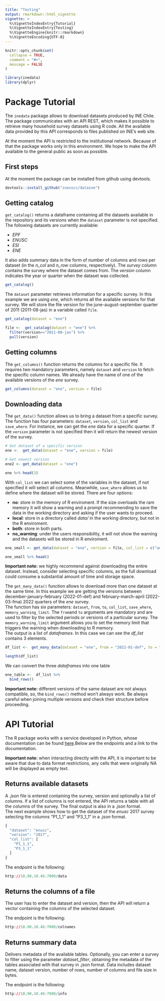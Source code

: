 ```yaml
---
title: "Testing"
output: rmarkdown::html_vignette
vignette: >
  %\VignetteIndexEntry{Tutorial}
  %\VignetteIndexEntry{Testing}
  %\VignetteEngine{knitr::rmarkdown}
  %\VignetteEncoding{UTF-8}
---
```


```r
knitr::opts_chunk$set(
  collapse = TRUE,
  comment = "#>",
  message = FALSE
)
```

```r
library(inedata)
library(dplyr)
```

# Package Tutorial

The `inedata` package allows to download datasets produced by INE Chile. The package communicates with an API REST, which makes it possible to retrieve many household survey datasets using R code. All the available data provided by this API corresponds to files published on INE's web site. 

At the moment the API is restricted to the institutional network. Because of that the package works only in this environment. We hope to make the API available to the general public as soon as possible.     

## First steps

At the moment the package can be installed from github using devtools.  

```r
devtools::install_github("inesscc/dataine")
```



## Getting catalog

`get_catalog()` returns a dataframe containing all the datasets available in the repository and its versions when the `dataset` parameter is not specified. The following datasets are currently available:  

* *EPF*
* *ENUSC*
* *ESI*
* *ENE*

It also adds summary data in the form of number of columns and rows per dataset (in the *n_col* and *n_row* columns, respectively). The *survey* column contains the survey where the dataset comes from. The *version* column indicates the year or quarter when the dataset was collected.       

```r
get_catalog()
```
The `dataset` parameter retrieves information for a specific survey. In this example we are using *ene*, which returns all the available versions for that survey. We will store the file version for the june-august-september quarter of 2011 (2011-08-jas) in a variable called `file`.

```r
get_catalog(dataset = "ene")

file <-  get_catalog(dataset = "ene") %>% 
  filter(version=="2011-08-jas") %>% 
  pull(version)
```

## Getting columns

The `get_columns()` function returns the columns for a specific file. It requires two mandatory parameters, namely `dataset` and `version` to fetch the specific column names.
We already have the name of one of the available versions of the *ene* survey. 

```r
get_columns(dataset = "ene", version = file)
```


## Downloading data

The `get_data()` function allows us to bring a dataset from a specific survey. The function has four parameters: `dataset`, `version`, `col_list` and `save_where`.
For instance, we can get the *ene* data for a specific quarter. If the `version` parameter is not specified then it will return the newest version of the survey. 

```r
# Get dataset of a specific version
ene <-  get_data(dataset = "ene", version = file) 

# Get newest version
ene2 <- get_data(dataset = "ene") 
```
```r
ene %>% head(3)
```

With `col_list` we can select some of the variables in the dataset, if not specified it will select all columns. Meanwhile, `save_where` allows us to define where the dataset will be stored. There are four options:  

* **no**: store in the memory of R enviroment. If the size overloads the ram memory it will show a warning and a prompt recommending to save the data in the working directory and asking if the user wants to proceed.  
* **local**: store in a directory called *data/* in the working directory, but not in the R enviroment.
* **both**: store in both parts.
* **no_warning**: under the users responsibility, it will not show the warning and the datasets will be stored in R enviroment.

```r
ene_small <- get_data(dataset = "ene", version = file, col_list = c("ano_trimestre","mes_central","fact_cal","cae_especifico"), save_where = "no")
```
```r
ene_small %>% head()
```

**Important note:** we highly recommend against downloading the entire dataset. Instead, consider selecting specific columns, as the full download could consume a substantial amount of time and storage space. 

The `get_many_data()` function allows to download more than one dataset at the same time. In this example we are getting the versions between december-january-february (2022-01-def) and february-march-april (2022-03-fma) 2022 quarters of the *ene* survey.   
The function has six parameters: `dataset`, `from`, `to`, `col_list`, `save_where`, `memory_warning_limit`.
The `from`and `to` arguments are mandatory and are used to filter by the selected periods or versions of a particular survey.
The `memory_warning_limit` argument allows you to set the memory limit that triggers the warning when downloading to R memory.  
The output is a list of *dataframes*. In this case we can see the *df_list* contains 3 elements.

```r
df_list <-  get_many_data(dataset = "ene", from = "2022-01-def", to = "2022-03-fma" )
```
```r
length(df_list)
```

We can convert the three *dataframes* into one table

```r
ene_table <-  df_list %>%
  bind_rows()
```
**Important note:** different versions of the same dataset are not always compatible, so, the `bind_rows()` method won't always work. Be always careful when joining multiple versions and check their structure before proceeding.

# API Tutorial

The R package works with a service developed in Python, whose documentation can be found
[here](http://10.90.10.46:7000/docs).Below are the endpoints and a link to the documentation.

**Important note:** when interacting directly with the API, it is important to be aware that due to data format restrictions, any cells that were originally NA will be displayed as empty text.


## Returns available datasets

A *.json* file is entered containing the survey, version and optionally a list of columns. If a list of columns is not entered, the API returns a table with all the columns of the survey. The final output is also in a *.json* format.  
The next example shows how to get the dataset of the *enusc* 2017 survey selecting the columns "P1_1_1" and "P3_1_1" in a *.json* format.

```r
{
  "dataset": "enusc",
  "version": "2017",
  "col_list": [
    "P1_1_1",
    "P3_1_1"
  ]
}
````

The endpoint is the following:

```r
http://10.90.10.46:7000/data
```

## Returns the columns of a file

The user has to enter the dataset and version, then the API will return a vector containing the columns of the selected dataset.

The endpoint is the following:

```r
http://10.90.10.46:7000/colnames
```

## Returns summary data

Delivers metadata of the available tables. Optionally, you can enter a survey to filter using the parameter *dataset_filter*, obtaining the metadata of the tables associated with that survey in *.json* format. Data includes dataset name, dataset version, number of rows, number of columns and file size in bytes.

The endpoint is the following:

```r
http://10.90.10.46:7000/info
```

